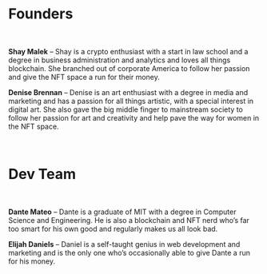 
# Founders

<br />

<ImgSection img="bio1-small" smallImage>

**Shay Malek** – Shay is a crypto enthusiast with a start in law school and a degree in business administration and analytics and loves all things blockchain. She branched out of corporate America to follow her passion and give the NFT space a run for their money.

</ImgSection>

<ImgSection img="bio2-small" smallImage>

**Denise Brennan** – Denise is an art enthusiast with a degree in media and marketing and has a passion for all things artistic, with a special interest in digital art. She also gave the big middle finger to mainstream society to follow her passion for art and creativity and help pave the way for women in the NFT space.

</ImgSection>

<br />

# Dev Team

<br />

<ImgSection img="bio3-small" smallImage>

**Dante Mateo** – Dante is a graduate of MIT with a degree in Computer Science and Engineering. He is also a blockchain and NFT nerd who’s far too smart for his own good and regularly makes us all look bad.

</ImgSection>

<ImgSection img="" smallImage>

**Elijah Daniels** – Daniel is a self-taught genius in web development and marketing and is the only one who’s occasionally able to give Dante a run for his money.

</ImgSection>
